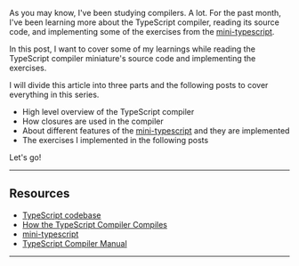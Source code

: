 <SmoothRender>

As you may know, I've been studying compilers. A lot. For the past month, I've been learning more about the TypeScript compiler, reading its source code, and implementing some of the exercises from the [mini-typescript](https://github.com/imteekay/mini-typescript).

In this post, I want to cover some of my learnings while reading the TypeScript compiler miniature's source code and implementing the exercises.

I will divide this article into three parts and the following posts to cover everything in this series.

- High level overview of the TypeScript compiler
- How closures are used in the compiler
- About different features of the [mini-typescript](https://github.com/imteekay/mini-typescript) and they are implemented
- The exercises I implemented in the following posts

Let's go!

---

## Resources

- [TypeScript codebase](https://github.com/microsoft/typescript?utm_source=iamtk.co&utm_medium=referral&utm_campaign=tk_newsletter)
- [How the TypeScript Compiler Compiles](https://www.youtube.com/watch?v=X8k_4tZ16qU&utm_source=iamtk.co&utm_medium=referral&utm_campaign=tk_newsletter)
- [mini-typescript](https://github.com/imteekay/mini-typescript)
- [TypeScript Compiler Manual](https://sandersn.github.io/manual/Typescript-compiler-implementation.html?utm_source=iamtk.co&utm_medium=referral&utm_campaign=tk_newsletter)

---

</SmoothRender>
